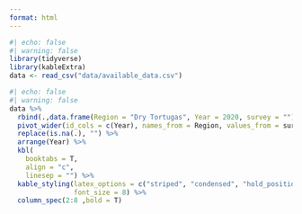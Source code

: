 ```yaml
---
format: html
---
```


```r
#| echo: false
#| warning: false
library(tidyverse)
library(kableExtra)
data <- read_csv("data/available_data.csv")
```

```r
#| echo: false
#| warning: false
data %>% 
  rbind(.,data.frame(Region = "Dry Tortugas", Year = 2020, survey = "")) %>% 
  pivot_wider(id_cols = c(Year), names_from = Region, values_from = survey) %>%
  replace(is.na(.), "") %>% 
  arrange(Year) %>% 
  kbl(
    booktabs = T, 
    align = "c",
    linesep = "") %>% 
  kable_styling(latex_options = c("striped", "condensed", "hold_position"),
                font_size = 8) %>% 
  column_spec(2:8 ,bold = T)
```

